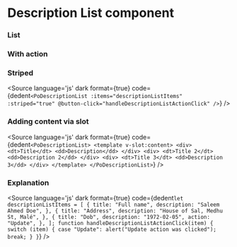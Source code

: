 # Description List component




<Meta title="Content/Description List" component={PoDescriptionList} />

<Description of={PoDescriptionList} />

### List
<Canvas withToolbar>
    <Story id="content-description-list--list" />
</Canvas>

### With action
<Canvas withToolbar>
    <Story id="content-description-list--with-action" />
</Canvas>

### Striped
<Canvas withToolbar>
    <Story id="content-description-list--striped" />
</Canvas>

<Source
  language='js'
  dark
  format={true}
  code={dedent`
    <PoDescriptionList
        :items="descriptionListItems"
        :striped="true"
        @button-click="handleDescriptionListActionClick"
    />
  `}
/>

### Adding content via slot

<Source
  language='js'
  dark
  format={true}
  code={dedent`
    <PoDescriptionList>
      <template v-slot:content>
        <div>
          <dt>Title</dt>
          <dd>Description</dd>
        </div>
        <div>
          <dt>Title 2</dt>
          <dd>Description 2</dd>
        </div>
        <div>
          <dt>Title 3</dt>
          <dd>Description 3</dd>
        </div>
      </template>
    </PoDescriptionList>
  `}
/>

### Explanation

<ArgsTable of={PoDescriptionList} />

<Source
  language='js'
  dark
  format={true}
  code={dedent`
    let descriptionListItems = [
        {
            title: "Full name",
            description: "Saleem Ahmed Doe",
        },
        {
            title: "Address",
            description: "House of Sal, Medhu St, Malé",
        },
        {
            title: "Dob",
            description: "1972-02-05",
            action: "Update",
        },
    ];
    function handleDescriptionListActionClick(item) {
        switch (item) {
            case "Update":
            alert("Update action was clicked");
            break;
        }
    }
  `}
/>